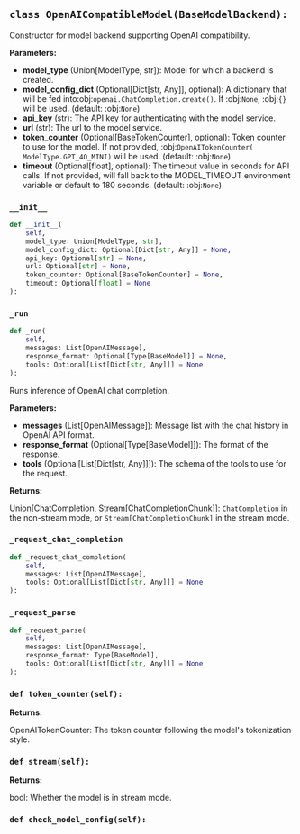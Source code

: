 <a id="camel.models.openai_compatible_model"></a>

<a id="camel.models.openai_compatible_model.OpenAICompatibleModel"></a>

## `class OpenAICompatibleModel(BaseModelBackend):`

Constructor for model backend supporting OpenAI compatibility.

**Parameters:**

- **model_type** (Union[ModelType, str]): Model for which a backend is created.
- **model_config_dict** (Optional[Dict[str, Any]], optional): A dictionary that will be fed into:obj:`openai.ChatCompletion.create()`. If :obj:`None`, :obj:`{}` will be used. (default: :obj:`None`)
- **api_key** (str): The API key for authenticating with the model service.
- **url** (str): The url to the model service.
- **token_counter** (Optional[BaseTokenCounter], optional): Token counter to use for the model. If not provided, :obj:`OpenAITokenCounter( ModelType.GPT_4O_MINI)` will be used. (default: :obj:`None`)
- **timeout** (Optional[float], optional): The timeout value in seconds for API calls. If not provided, will fall back to the MODEL_TIMEOUT environment variable or default to 180 seconds. (default: :obj:`None`)

<a id="camel.models.openai_compatible_model.OpenAICompatibleModel.__init__"></a>

### `__init__`

```python
def __init__(
    self,
    model_type: Union[ModelType, str],
    model_config_dict: Optional[Dict[str, Any]] = None,
    api_key: Optional[str] = None,
    url: Optional[str] = None,
    token_counter: Optional[BaseTokenCounter] = None,
    timeout: Optional[float] = None
):
```

<a id="camel.models.openai_compatible_model.OpenAICompatibleModel._run"></a>

### `_run`

```python
def _run(
    self,
    messages: List[OpenAIMessage],
    response_format: Optional[Type[BaseModel]] = None,
    tools: Optional[List[Dict[str, Any]]] = None
):
```

Runs inference of OpenAI chat completion.

**Parameters:**

- **messages** (List[OpenAIMessage]): Message list with the chat history in OpenAI API format.
- **response_format** (Optional[Type[BaseModel]]): The format of the response.
- **tools** (Optional[List[Dict[str, Any]]]): The schema of the tools to use for the request.

**Returns:**

  Union[ChatCompletion, Stream[ChatCompletionChunk]]:
`ChatCompletion` in the non-stream mode, or
`Stream[ChatCompletionChunk]` in the stream mode.

<a id="camel.models.openai_compatible_model.OpenAICompatibleModel._request_chat_completion"></a>

### `_request_chat_completion`

```python
def _request_chat_completion(
    self,
    messages: List[OpenAIMessage],
    tools: Optional[List[Dict[str, Any]]] = None
):
```

<a id="camel.models.openai_compatible_model.OpenAICompatibleModel._request_parse"></a>

### `_request_parse`

```python
def _request_parse(
    self,
    messages: List[OpenAIMessage],
    response_format: Type[BaseModel],
    tools: Optional[List[Dict[str, Any]]] = None
):
```

<a id="camel.models.openai_compatible_model.OpenAICompatibleModel.token_counter"></a>

### `def token_counter(self):`

**Returns:**

  OpenAITokenCounter: The token counter following the model's
tokenization style.

<a id="camel.models.openai_compatible_model.OpenAICompatibleModel.stream"></a>

### `def stream(self):`

**Returns:**

  bool: Whether the model is in stream mode.

<a id="camel.models.openai_compatible_model.OpenAICompatibleModel.check_model_config"></a>

### `def check_model_config(self):`
